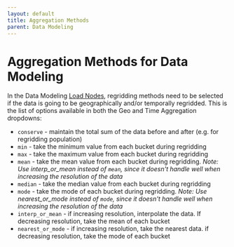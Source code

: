 ```yaml
---
layout: default
title: Aggregation Methods
parent: Data Modeling
---
```


# Aggregation Methods for Data Modeling


<CenteredImage file="data-modeling-aggregation-functions.png" width="300px" />

In the Data Modeling [Load Nodes](../data-modeling#load-node), regridding methods need to be selected if the data is going to be geographically and/or temporally regridded. This is the list of options available in both the Geo and Time Aggregation dropdowns:

- `conserve` - maintain the total sum of the data before and after (e.g. for regridding population)
- `min` - take the minimum value from each bucket during regridding
- `max` - take the maximum value from each bucket during regridding
- `mean` - take the mean value from each bucket during regridding. *Note: Use interp_or_mean instead of `mean`, since it doesn't handle well when increasing the resolution of the data*
- `median` - take the median value from each bucket during regridding
- `mode`  - take the mode of each bucket during regridding. *Note: Use nearest_or_mode instead of `mode`, since it doesn't handle well when increasing the resolution of the data*
- `interp_or_mean`  - if increasing resolution, interpolate the data. If decreasing resolution, take the mean of each bucket
- `nearest_or_mode`  - if increasing resolution, take the nearest data. if decreasing resolution, take the mode of each bucket